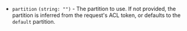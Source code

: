 - `partition` `(string: "")` <EnterpriseAlert inline /> - The partition to use. If not provided, the partition is inferred from the request's ACL token, or defaults to the `default` partition. 